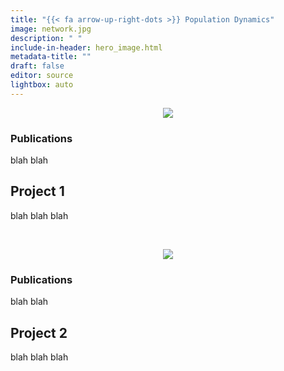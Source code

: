 ```yaml
---
title: "{{< fa arrow-up-right-dots >}} Population Dynamics"
image: network.jpg
description: " "
include-in-header: hero_image.html
metadata-title: ""
draft: false
editor: source
lightbox: auto
---
```


<!-- PROJECT 1 -->
<!-- Side panel -->

:::{.column-page}

:::{.paper-left-column}

<center>
:::{.col-image layout-ncol=1 style="margin-left: auto; margin-right: auto;"}
<!-- add image url -->
<img src="https://ala-images.s3.ap-southeast-2.amazonaws.com/store/b/c/3/3/20e67558-6fe7-49cc-964a-aaabca0933cb/original" class="rounded"/></img>
:::
</center>
<!-- edit caption
::: figure-caption
[*Culex (Culex) sitiens* (Nick Lambert CC BY NC SA 3.0)](https://images.ala.org.au/image/details?imageId=20e67558-6fe7-49cc-964a-aaabca0933cb)
:::
 -->

### Publications

blah blah


:::


<!-- Main panel description -->

::: {.paper-main-column}

## <i class="fa-brands fa-jedi-order"></i> Project 1

blah blah blah
:::

:::

<br>

<!-- PROJECT 2 -->
<!-- Side panel -->

:::{.column-page}

:::{.paper-right-column}

<center>
:::{.col-image layout-ncol=1 style="margin-left: auto; margin-right: auto;"}
<!-- add image url -->
<img src="https://ala-images.s3.ap-southeast-2.amazonaws.com/store/b/c/3/3/20e67558-6fe7-49cc-964a-aaabca0933cb/original" class="rounded"/></img>
:::
</center>
<!-- edit caption
::: figure-caption
[*Culex (Culex) sitiens* (Nick Lambert CC BY NC SA 3.0)](https://images.ala.org.au/image/details?imageId=20e67558-6fe7-49cc-964a-aaabca0933cb)
:::
 -->

### Publications

blah blah


:::


<!-- Main panel description -->

::: {.paper-main-column}

## <i class="fa-brands fa-jedi-order"></i> Project 2

blah blah blah
:::

:::